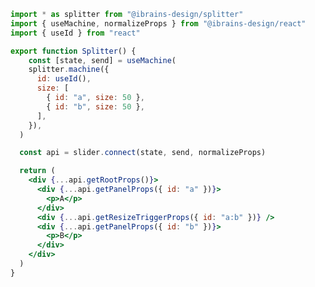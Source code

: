 ```jsx
import * as splitter from "@ibrains-design/splitter"
import { useMachine, normalizeProps } from "@ibrains-design/react"
import { useId } from "react"

export function Splitter() {
    const [state, send] = useMachine(
    splitter.machine({
      id: useId(),
      size: [
        { id: "a", size: 50 },
        { id: "b", size: 50 },
      ],
    }),
  )

  const api = slider.connect(state, send, normalizeProps)

  return (
    <div {...api.getRootProps()}>
      <div {...api.getPanelProps({ id: "a" })}>
        <p>A</p>
      </div>
      <div {...api.getResizeTriggerProps({ id: "a:b" })} />
      <div {...api.getPanelProps({ id: "b" })}>
        <p>B</p>
      </div>
    </div>
  )
}
```
